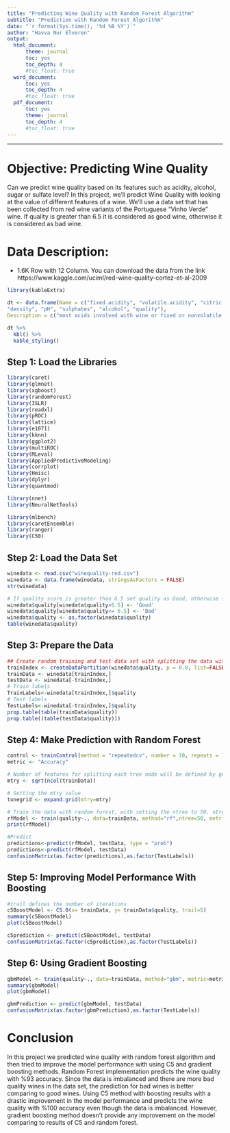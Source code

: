 ```yaml
---
title: "Predicting Wine Quality with Random Forest Algorithm"
subtitle: "Prediction with Random Forest Algorithm"
date: "`r format(Sys.time(), '%d %B %Y')`"
author: "Havva Nur Elveren"
output:
  html_document:
      theme: journal
      toc: yes
      toc_depth: 4
      #toc_float: true
  word_document:
      toc: yes
      toc_depth: 4
      #toc_float: true
  pdf_document:
      toc: yes
      theme: journal
      toc_depth: 4
      #toc_float: true
---
```

---
# Objective: Predicting Wine Quality
Can we predict wine quality based on its features such as acidity, alcohol, sugar or sulfate level? In this project, we'll predict Wine Quality with looking at the value of different features of a wine. We'll use a data set that has been collected from red wine variants of the Portuguese "Vinho Verde" wine. If quality is greater than 6.5 it is considered as good wine, otherwise it is considered as bad wine.

# Data Description:
* 1.6K Row with 12 Column. You can download the data from the link https://www.kaggle.com/uciml/red-wine-quality-cortez-et-al-2009
```r
library(kableExtra)

dt <- data.frame(Name = c("fixed.acidity", "volatile.acidity", "citric.acid", "residual.sugar", "chlorides", "free.sulfur.dioxide", "total.sulfur.dioxide",
"density", "pH", "sulphates", "alcohol", "quality"),
Description = c("most acids involved with wine or fixed or nonvolatile (do not evaporate readily)", "the amount of acetic acid in wine, which at too high of levels can lead to an unpleasant, vinegar taste", "found in small quantities, citric acid can add 'freshness' and flavor to wines", "the amount of sugar remaining after fermentation stops, it's rare to find wines with less than 1 gram/liter and wines with greater than", "the amount of salt in the wine", "the free form of SO2 exists in equilibrium between molecular SO2 (as a dissolved gas) and bisulfite ion; it prevents", "amount of free and bound forms of S02; in low concentrations, SO2 is mostly undetectable in wine, but at free SO2", "the density of water is close to that of water depending on the percent alcohol and sugar content", "describes how acidic or basic a wine is on a scale from 0 (very acidic) to 14 (very basic); most wines are between 3-4 on the", "a wine additive which can contribute to sulfur dioxide gas (S02) levels, wich acts as an antimicrobial and", "the percent alcohol content of the wine","Score between 0 and 10, if quality > 6.5 it's Good, otherwise it is Bad "))

dt %>%
  kbl() %>%
  kable_styling()
```

## Step 1: Load the Libraries
```r
library(caret)    
library(glmnet)     
library(xgboost)    
library(randomForest) 
library(ISLR)
library(readxl)
library(pROC)
library(lattice)
library(e1071) 
library(kknn)
library(ggplot2)
library(multiROC)
library(MLeval)
library(AppliedPredictiveModeling)
library(corrplot)
library(Hmisc)
library(dplyr)
library(quantmod) 

library(nnet)
library(NeuralNetTools)

library(mlbench)
library(caretEnsemble)
library(ranger)
library(C50)
```

## Step 2: Load the Data Set 
```r
winedata <- read.csv("winequality-red.csv")
winedata <- data.frame(winedata, stringsAsFactors = FALSE)
str(winedata)

# If quality score is greater than 6.5 set quality as Good, otherwise set as Bad
winedata$quality[winedata$quality>6.5] <- 'Good'
winedata$quality[winedata$quality<= 6.5] <- 'Bad'
winedata$quality <- as.factor(winedata$quality)
table(winedata$quality)
```
## Step 3: Prepare the Data
```r
## Create random training and test data set with splitting the data with the proportion of %80 to %20.
trainIndex <- createDataPartition(winedata$quality, p = 0.8, list=FALSE)
trainData <- winedata[trainIndex,]
testData <- winedata[-trainIndex,]
# Train labels
TrainLabels<-winedata[trainIndex,]$quality
# Test labels
TestLabels<-winedata[-trainIndex,]$quality
prop.table(table(trainData$quality))
prop.table((table(testData$quality)))
```
## Step 4: Make Prediction with Random Forest
```r
control <- trainControl(method = "repeatedcv", number = 10, repeats = 1)
metric <- "Accuracy"

# Number of features for splitting each tree node will be defined by getting the root square of the total number of features
mtry <- sqrt(ncol(trainData))

# Setting the mtry value 
tunegrid <- expand.grid(mtry=mtry)

# Train the data with random forest, with setting the ntree to 50. ntree defines the number of trees to grow. Since our data set is not large 50 would be sufficient. 
rfModel <- train(quality~., data=trainData, method="rf",ntree=50, metric=metric, tuneGrid=tunegrid, trControl=control)
print(rfModel)

#Predict
predictions<-predict(rfModel, testData, type = "prob")
predictions<-predict(rfModel, testData)
confusionMatrix(as.factor(predictions),as.factor(TestLabels))
```
## Step 5: Improving Model Performance With Boosting
```r
#trail defines the number of iterations
c5BoostModel <- C5.0(x= trainData, y= trainData$quality, trail=5)
summary(c5BoostModel)
plot(c5BoostModel)

c5prediction <- predict(c5BoostModel, testData)
confusionMatrix(as.factor(c5prediction),as.factor(TestLabels))
```
## Step 6: Using Gradient Boosting
```r
gbmModel <- train(quality~., data=trainData, method="gbm", metric=metric, trControl=control)
summary(gbmModel)
plot(gbmModel)

gbmPrediction <- predict(gbmModel, testData)
confusionMatrix(as.factor(gbmPrediction),as.factor(TestLabels))
```
# Conclusion
In this project we predicted wine quality with random forest algorithm and then tried to improve the model performance with using C5 and gradient boosting  methods. 
Random Forest implementation predicts the wine quality with %93 accuracy. Since the data is imbalanced and there are more bad quality wines in the data set, the prediction for bad wines is better comparing to good wines.
Using C5 method with boosting results with a drastic improvement in the model performance and predicts the wine quality with %100 accuracy even though the data is imbalanced. However, gradient boosting method doesn't provide any improvement on the model comparing to results of C5 and random forest.

